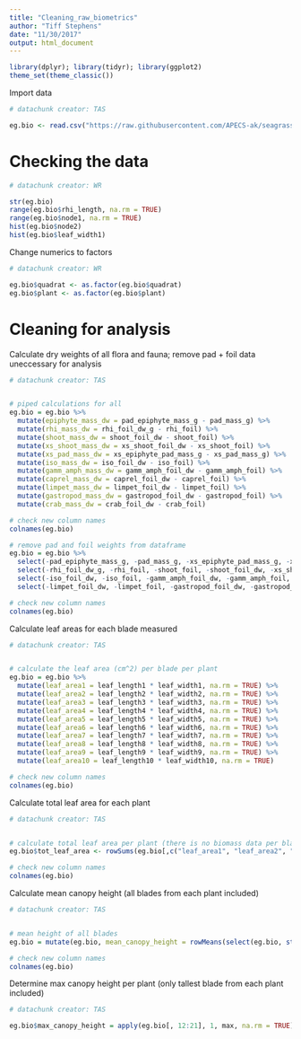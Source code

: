 ```yaml
---
title: "Cleaning_raw_biometrics"
author: "Tiff Stephens"
date: "11/30/2017"
output: html_document
---
```



```r
library(dplyr); library(tidyr); library(ggplot2)
theme_set(theme_classic())
```

Import data
```r
# datachunk creator: TAS

eg.bio <- read.csv("https://raw.githubusercontent.com/APECS-ak/seagrass_2017/master/RAW_seagrass_biometrics_2017.csv", stringsAsFactors = FALSE, header = TRUE)
```

# Checking the data
```r
# datachunk creator: WR

str(eg.bio)
range(eg.bio$rhi_length, na.rm = TRUE)
range(eg.bio$node1, na.rm = TRUE)
hist(eg.bio$node2)
hist(eg.bio$leaf_width1)
```

Change numerics to factors
```r
# datachunk creator: WR

eg.bio$quadrat <- as.factor(eg.bio$quadrat)
eg.bio$plant <- as.factor(eg.bio$plant)
```



# Cleaning for analysis

Calculate dry weights of all flora and fauna; remove pad + foil data uneccessary for analysis
```r
# datachunk creator: TAS


# piped calculations for all
eg.bio = eg.bio %>% 
  mutate(epiphyte_mass_dw = pad_epiphyte_mass_g - pad_mass_g) %>%
  mutate(rhi_mass_dw = rhi_foil_dw_g - rhi_foil) %>%
  mutate(shoot_mass_dw = shoot_foil_dw - shoot_foil) %>%
  mutate(xs_shoot_mass_dw = xs_shoot_foil_dw - xs_shoot_foil) %>%
  mutate(xs_pad_mass_dw = xs_epiphyte_pad_mass_g - xs_pad_mass_g) %>%
  mutate(iso_mass_dw = iso_foil_dw - iso_foil) %>%
  mutate(gamm_amph_mass_dw = gamm_amph_foil_dw - gamm_amph_foil) %>%
  mutate(caprel_mass_dw = caprel_foil_dw - caprel_foil) %>%
  mutate(limpet_mass_dw = limpet_foil_dw - limpet_foil) %>%
  mutate(gastropod_mass_dw = gastropod_foil_dw - gastropod_foil) %>%
  mutate(crab_mass_dw = crab_foil_dw - crab_foil) 

# check new column names
colnames(eg.bio)

# remove pad and foil weights from dataframe 
eg.bio = eg.bio %>% 
  select(-pad_epiphyte_mass_g, -pad_mass_g, -xs_epiphyte_pad_mass_g, -xs_pad_mass_g) %>% #pads
  select(-rhi_foil_dw_g, -rhi_foil, -shoot_foil, -shoot_foil_dw, -xs_shoot_foil_dw, -xs_shoot_foil) %>% #seagrass
  select(-iso_foil_dw, -iso_foil, -gamm_amph_foil_dw, -gamm_amph_foil, -caprel_foil_dw, -caprel_foil, -crab_foil_dw, -crab_foil) %>% #crustaceans
  select(-limpet_foil_dw, -limpet_foil, -gastropod_foil_dw, -gastropod_foil) #molluscs

# check new column names
colnames(eg.bio)
```


Calculate leaf areas for each blade measured
```r
# datachunk creator: TAS


# calculate the leaf area (cm^2) per blade per plant
eg.bio = eg.bio %>% 
  mutate(leaf_area1 = leaf_length1 * leaf_width1, na.rm = TRUE) %>%
  mutate(leaf_area2 = leaf_length2 * leaf_width2, na.rm = TRUE) %>%
  mutate(leaf_area3 = leaf_length3 * leaf_width3, na.rm = TRUE) %>%
  mutate(leaf_area4 = leaf_length4 * leaf_width4, na.rm = TRUE) %>%
  mutate(leaf_area5 = leaf_length5 * leaf_width5, na.rm = TRUE) %>%
  mutate(leaf_area6 = leaf_length6 * leaf_width6, na.rm = TRUE) %>%
  mutate(leaf_area7 = leaf_length7 * leaf_width7, na.rm = TRUE) %>%
  mutate(leaf_area8 = leaf_length8 * leaf_width8, na.rm = TRUE) %>%
  mutate(leaf_area9 = leaf_length9 * leaf_width9, na.rm = TRUE) %>%
  mutate(leaf_area10 = leaf_length10 * leaf_width10, na.rm = TRUE)

# check new column names
colnames(eg.bio)
```

Calculate total leaf area for each plant
```r
# datachunk creator: TAS


# calculate total leaf area per plant (there is no biomass data per blade so need to combine all blades)
eg.bio$tot_leaf_area <- rowSums(eg.bio[,c("leaf_area1", "leaf_area2", "leaf_area3", "leaf_area4", "leaf_area5", "leaf_area6", "leaf_area7", "leaf_area8", "leaf_area9", "leaf_area10")], na.rm = TRUE)

# check new column names
colnames(eg.bio)
```

Calculate mean canopy height (all blades from each plant included)
```r
# datachunk creator: TAS


# mean height of all blades
eg.bio = mutate(eg.bio, mean_canopy_height = rowMeans(select(eg.bio, starts_with("leaf_length")), na.rm = TRUE))

# check new column names
colnames(eg.bio)
```

Determine max canopy height per plant (only tallest blade from each plant included)
```r
# datachunk creator: TAS

eg.bio$max_canopy_height = apply(eg.bio[, 12:21], 1, max, na.rm = TRUE)


```




































